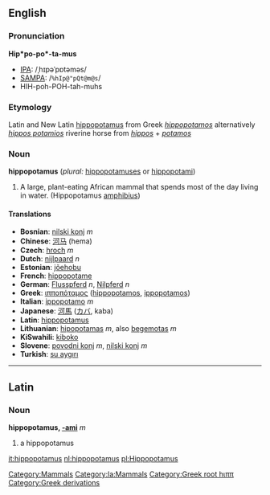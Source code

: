 {{wikipedia}}
==English==
[[Category:Mammals]]
===Pronunciation===
'''Hip*po-po*-ta-mus'''
*[[IPA]]: /ˌhɪpəˈpɒtəməs/
*[[SAMPA]]: /<tt>%hIp@"pQt@m@s</tt>/
*HIH-poh-POH-tah-muhs

===Etymology===
Latin and New Latin [[hippopotamus]] from Greek ''[[hippopotamos]]'' alternatively ''[[hippos potamios]]'' riverine horse from ''[[hippos]]'' + ''[[potamos]]''

===Noun===
'''hippopotamus''' (''plural:'' [[hippopotamuses]] or [[hippopotami]])
# A large, plant-eating African mammal that spends most of the day living in water. (Hippopotamus  [[amphibius]])

====Translations====
*'''Bosnian''': [[nilski konj]] ''m''
*'''Chinese''': [[河马]] (hema)
*'''Czech''': [[hroch]] ''m''
*'''Dutch''': [[nijlpaard]] ''n''
*'''Estonian''': [[jõehobu]]
*'''French''': [[hippopotame]]
*'''German''': [[Flusspferd]] ''n'', [[Nilpferd]] ''n''
*'''Greek''': [[ιπποπόταμος]] ([[hippopotamos]], [[ippopotamos]])
*'''Italian''': [[ippopotamo]] ''m''
*'''Japanese''': [[河馬]] ([[カバ]], kaba)
*'''Latin''': [[hippopotamus]]
*'''Lithuanian''': [[hipopotamas]] ''m'', also [[begemotas]] ''m''
*'''KiSwahili''': [[kiboko]]
*'''Slovene''': [[povodni konj]] ''m'', [[nilski konj]] ''m''
*'''Turkish''': [[su aygırı]]
----


==Latin==
[[Category:la:Mammals]]
===Noun===
'''hippopotamus, [[Wiktionary Appendix:Latin second declension|-ami]]''' ''m''

#a hippopotamus

[[Category:Greek root hιππ]]

[[Category:Greek derivations]]

[[it:hippopotamus]]
[[nl:hippopotamus]]
[[pl:Hippopotamus]]